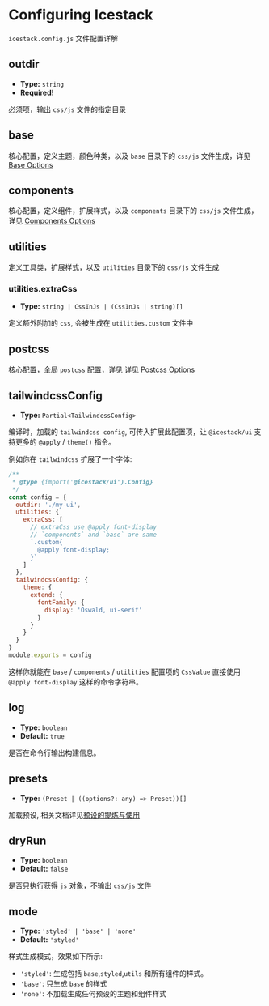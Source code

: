 # Configuring Icestack

`icestack.config.js` 文件配置详解

## outdir

- **Type:** `string`
- **Required!**

必须项，输出 `css/js` 文件的指定目录

## base

核心配置，定义主题，颜色种类，以及 `base` 目录下的 `css/js` 文件生成，详见 [Base Options](./base)

## components

核心配置，定义组件，扩展样式，以及 `components` 目录下的 `css/js` 文件生成，详见 [Components Options](./components)

## utilities

定义工具类，扩展样式，以及 `utilities` 目录下的 `css/js` 文件生成

### utilities.extraCss

- **Type:** `string | CssInJs | (CssInJs | string)[]`

定义额外附加的 `css`, 会被生成在 `utilities.custom` 文件中

## postcss

核心配置，全局 `postcss` 配置，详见 详见 [Postcss Options](./postcss)

## tailwindcssConfig

- **Type:** `Partial<TailwindcssConfig>`

编译时，加载的 `tailwindcss config`, 可传入扩展此配置项，让 `@icestack/ui` 支持更多的 `@apply` / `theme()` 指令。

例如你在 `tailwindcss` 扩展了一个字体:

```js filename="icestack.config.js"
/**
 * @type {import('@icestack/ui').Config}
 */
const config = {
  outdir: './my-ui',
  utilities: {
    extraCss: [
      // extraCss use @apply font-display
      // `components` and `base` are same
      `.custom{
        @apply font-display;
      }`
    ]
  },
  tailwindcssConfig: {
    theme: {
      extend: {
        fontFamily: {
          display: 'Oswald, ui-serif'
        }
      }
    }
  }
}
module.exports = config
```

这样你就能在 `base` / `components` / `utilities` 配置项的 `CssValue` 直接使用 `@apply font-display` 这样的命令字符串。

## log

- **Type:** `boolean`
- **Default:** `true`

是否在命令行输出构建信息。

## presets

- **Type:** `(Preset | ((options?: any) => Preset))[]`

加载预设, 相关文档详见[预设的提炼与使用](/docs/core/preset)

## dryRun

- **Type:** `boolean`
- **Default:** `false`

是否只执行获得 `js` 对象，不输出 `css/js` 文件

## mode

- **Type:** `'styled' | 'base' | 'none'`
- **Default:** `'styled'`

样式生成模式，效果如下所示:

- `'styled'`: 生成包括 `base`,`styled`,`utils` 和所有组件的样式。
- `'base'`: 只生成 `base` 的样式
- `'none'`: 不加载生成任何预设的主题和组件样式
